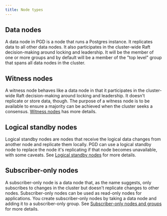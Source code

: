 ```yaml
---
title: Node types
---
```


## Data nodes

A data node in PGD is a node that runs a Postgres instance. It replicates data to all other data nodes. It also participates in the cluster-wide Raft decision-making around locking and leadership. It will be the member of one or more groups and by default will be a member of the "top level" group that spans all data nodes in the cluster.

## Witness nodes

A witness node behaves like a data node in that it participates in the cluster-wide Raft decision-making around locking and leadership. It doesn't replicate or store data, though. The purpose of a witness node is to be available to ensure a majority can be achieved when the cluster seeks a consensus. [Witness nodes](witness_nodes) has more details.

## Logical standby nodes

Logical standby nodes are nodes that receive the logical data changes from another node and replicate them locally. PGD can use a logical standby node to replace the node it's replicating if that node becomes unavailable, with some caveats. See [Logical standby nodes](logical_standby_nodes) for more details.

## Subscriber-only nodes

A subscriber-only node is a data node that, as the name suggests, only subscribes to changes in the cluster but doesn't replicate changes to other nodes. Subscriber-only nodes can be used as read-only nodes for applications. You create subscriber-only nodes by taking a data node and adding it to a subscriber-only group. See [Subscriber-only nodes and groups](subscriber_only) for more details.
